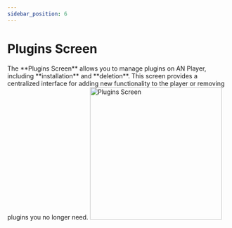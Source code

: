 ```yaml
---
sidebar_position: 6
---
```



# Plugins Screen

<Row>
  <Column>
    The **Plugins Screen** allows you to manage plugins on AN Player, including
    **installation** and **deletion**. This screen provides a centralized
    interface for adding new functionality to the player or removing plugins you
    no longer need.
  </Column>
  <Image src="/img/plugins_screen_1.png" alt="Plugins Screen" width="300" />
</Row>
